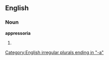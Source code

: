 ==English==

===Noun===
'''appressoria'''

# {{plural of|[[appressorium]]}}

[[Category:English irregular plurals ending in "-a"]]